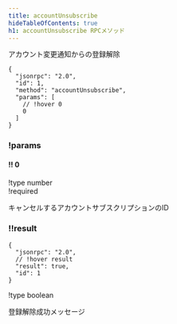 ```yaml
---
title: accountUnsubscribe
hideTableOfContents: true
h1: accountUnsubscribe RPCメソッド
---
```


アカウント変更通知からの登録解除

<APIMethod>

```jsonc !!request
{
  "jsonrpc": "2.0",
  "id": 1,
  "method": "accountUnsubscribe",
  "params": [
    // !hover 0
    0
  ]
}
```

### !params

#### !! 0

!type number  
!required

キャンセルするアカウントサブスクリプションのID

### !!result

```jsonc !response
{
  "jsonrpc": "2.0",
  // !hover result
  "result": true,
  "id": 1
}
```

!type boolean

登録解除成功メッセージ

</APIMethod>
